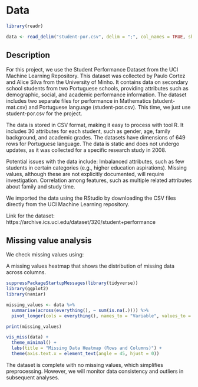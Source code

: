 # Data
```r
library(readr)

data <- read_delim("student-por.csv", delim = ";", col_names = TRUE, show_col_types = FALSE)
```

## Description
For this project, we use the Student Performance Dataset from the UCI Machine Learning Repository. This dataset was collected by Paulo Cortez and Alice Silva from the University of Minho. It contains data on secondary school students from two Portuguese schools, providing attributes such as demographic, social, and academic performance information. The dataset includes two separate files for performance in Mathematics (student-mat.csv) and Portuguese language (student-por.csv). This time, we just use student-por.csv for the project.

The data is stored in CSV format, making it easy to process with tool R. It includes 30 attributes for each student, such as gender, age, family background, and academic grades. The datasets have dimensions of 649 rows for Portuguese language. The data is static and does not undergo updates, as it was collected for a specific research study in 2008.

Potential issues with the data include:
Imbalanced attributes, such as few students in certain categories (e.g., higher education aspirations).
Missing values, although these are not explicitly documented, will require investigation.
Correlation among features, such as multiple related attributes about family and study time.

We imported the data using the RStudio by downloading the CSV files directly from the UCI Machine Learning repository.

Link for the dataset: https://archive.ics.uci.edu/dataset/320/student+performance

## Missing value analysis
We check missing values using:

A missing values heatmap that shows the distribution of missing data across columns.

```r
suppressPackageStartupMessages(library(tidyverse))
library(ggplot2)
library(naniar)

missing_values <- data %>%
  summarise(across(everything(), ~ sum(is.na(.)))) %>%
  pivot_longer(cols = everything(), names_to = "Variable", values_to = "Missing_Count")

print(missing_values)

vis_miss(data) +
  theme_minimal() + 
  labs(title = "Missing Data Heatmap (Rows and Columns)") +
  theme(axis.text.x = element_text(angle = 45, hjust = 0))

```
The dataset is complete with no missing values, which simplifies preprocessing. However, we will monitor data consistency and outliers in subsequent analyses.